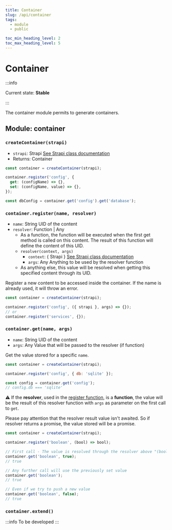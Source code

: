 ```yaml
---
title: Container
slug: /api/container
tags:
  - module
  - public

toc_min_heading_level: 2
toc_max_heading_level: 5
---
```



# Container

:::info

Current state: **Stable**

:::

The container module permits to generate containers.

## Module: container

### `createContainer(strapi)`

- `strapi`: <Type>Strapi</Type> [See Strapi class documentation](strapi.mdx)
- Returns: <Type>Container</Type>

```javascript
const container = createContainer(strapi);

container.register('config', {
  get: (configName) => {},
  set: (configName, value) => {},
});

const dbConfig = container.get('config').get('database');
```

### `container.register(name, resolver)`

- `name`: <Type>String</Type> UID of the content
- `resolver`: <Type>Function</Type> | <Type>Any</Type>
  - As a function, the function will be executed when the first get method is called on this content. The result of this function will define the content of this UID.
  - `resolver(context, args)`
    - `context`: { <Type>Strapi</Type> } [See Strapi class documentation](strapi.mdx)
    - `args`: <Type>Any</Type> Anything to be used by the resolver function
  - As anything else, this value will be resolved when getting this specified content through its UID.

Register a new content to be accessed inside the container. If the name is already used, it will throw an error.

```javascript
const container = createContainer(strapi);

container.register('config', ({ strapi }, args) => {});
// or
container.register('services', {});
```

### `container.get(name, args)`

- `name`: <Type>String</Type> UID of the content
- `args`: <Type>Any</Type> Value that will be passed to the resolver (if function)

Get the value stored for a specific `name`.

```javascript
const container = createContainer(strapi);

container.register('config', { db: 'sqlite' });

const config = container.get('config');
// config.db === 'sqlite'
```

⚠️ If the **resolver**, used in the [register function](#containerregistername-resolver), is a **function**, the value will be the result of this resolver function with `args` as parameter on the first call to `get`.

Please pay attention that the resolver result value isn't awaited. So if resolver returns a promise, the value stored will be a promise.

```javascript
const container = createContainer(strapi);

container.register('boolean', (bool) => bool);

// First call - The value is resolved through the resolver above "(bool) => bool"
container.get('boolean', true);
// true

// Any further call will use the previously set value
container.get('boolean');
// true

// Even if we try to push a new value
container.get('boolean', false);
// true
```

### `container.extend()`

:::info
To be developed
:::
